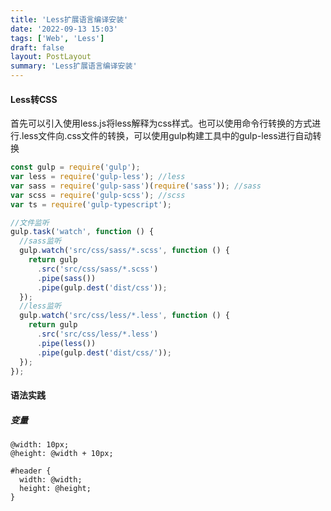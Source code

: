 ```yaml
---
title: 'Less扩展语言编译安装'
date: '2022-09-13 15:03'
tags: ['Web', 'Less']
draft: false
layout: PostLayout
summary: 'Less扩展语言编译安装'
---
```


#### Less转CSS


首先可以引入使用less.js将less解释为css样式。也可以使用命令行转换的方式进行.less文件向.css文件的转换，可以使用gulp构建工具中的gulp-less进行自动转换



```js
const gulp = require('gulp');
var less = require('gulp-less'); //less
var sass = require('gulp-sass')(require('sass')); //sass
var scss = require('gulp-scss'); //scss
var ts = require('gulp-typescript');

//文件监听
gulp.task('watch', function () {
  //sass监听
  gulp.watch('src/css/sass/*.scss', function () {
    return gulp
      .src('src/css/sass/*.scss')
      .pipe(sass())
      .pipe(gulp.dest('dist/css'));
  });
  //less监听
  gulp.watch('src/css/less/*.less', function () {
    return gulp
      .src('src/css/less/*.less')
      .pipe(less())
      .pipe(gulp.dest('dist/css/'));
  });
});
```


#### 语法实践

##### 变量

```JS
@width: 10px;
@height: @width + 10px;

#header {
  width: @width;
  height: @height;
}
```




